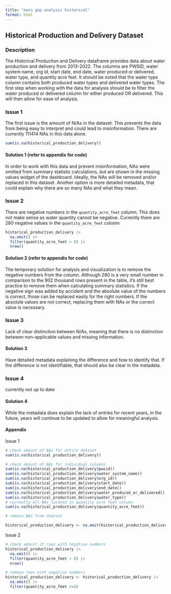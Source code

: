 ```yaml
---
title: "main gap analysis historical"
format: html
---
```


## Historical Production and Delivery Dataset

### Description

The Historical Production and Delivery dataframe provides data about water production and delivery from 2013-2022. The columns are PWSID, water system name, org id, start date, end date, water produced or delivered, water type, and quantity acre feet. It should be noted that the water type column contains both produced water types and delivered water types. The first step when working with the data for analysis should be to filter the water produced or delivered column for either produced OR delivered. This will then allow for ease of analysis.

### Issue 1

The first issue is the amount of N/As in the dataset. This prevents the data from being easy to interpret and could lead to misinformation. There are currently 111414 NAs in this data alone.

```r
sum(is.na(historical_production_delivery))
```

#### Solution 1 (refer to appendix for code)

In order to work with this data and prevent misinformation, NAs were omitted from summary statistic calculations, but are shown in the missing values widget of the dashboard. Ideally, the NAs will be removed and/or replaced in this dataset. Another option is more detailed metadata, that could explain why there are so many NAs and what they mean.

### Issue 2

There are negative numbers in the `quantity_acre_feet` column. This does not make sense as water quantity cannot be negative. Currently there are 280 negative values in the `quantity_acre_feet` column 

```r
historical_production_delivery |> 
  na.omit() |> 
  filter(quantity_acre_feet < 0) |> 
  nrow()
```

#### Solution 2 (refer to appendix for code)

The temporary solution for analysis and visualization is to remove the negative numbers from the column. Although 280 is a very small number in comparison to the 902 thousand rows present in the table, it's still best practice to remove them when calculating summary statistics. If the negative sign was added by accident and the absolute value of the numbers is correct, those can be replaced easily for the right numbers. If the absolute values are not correct, replacing them with NAs or the correct value is necessary.


### Issue 3

Lack of clear distinction between N/As, meaning that there is no distinction between non-applicable values and missing information.

#### Solution 3

Have detailed metadata explaining the difference and how to identify that. If the difference is not identifiable, that should also be clear in the metadata.

### Issue 4

currently not up to date

#### Solution 4

While the metadata does explain the lack of entries for recent years, in the future, years will continue to be updated to allow for meaningful analysis. 

#### Appendix

Issue 1

```r
# check amount of NAs for entire dataset
sum(is.na(historical_production_delivery))

# check amount of NAs for individual columns
sum(is.na(historical_production_delivery$pwsid))
sum(is.na(historical_production_delivery$water_system_name))
sum(is.na(historical_production_delivery$org_id))
sum(is.na(historical_production_delivery$start_date))
sum(is.na(historical_production_delivery$end_date))
sum(is.na(historical_production_delivery$water_produced_or_delivered))
sum(is.na(historical_production_delivery$water_type))
# currently all NAs located in quantity acre feet column
sum(is.na(historical_production_delivery$quantity_acre_feet))

# remove NAs from daatset

historical_production_delivery <- na.omit(historical_production_delivery)
```

Issue 2

```r
# check amount of rows with negative numbers
historical_production_delivery |> 
  na.omit() |> 
  filter(quantity_acre_feet < 0) |> 
  nrow()

# remove rows with negative numbers
historical_production_delivery <- historical_production_delivery |> 
  na.omit() |> 
  filter(quantity_acre_feet <=0) 


```
